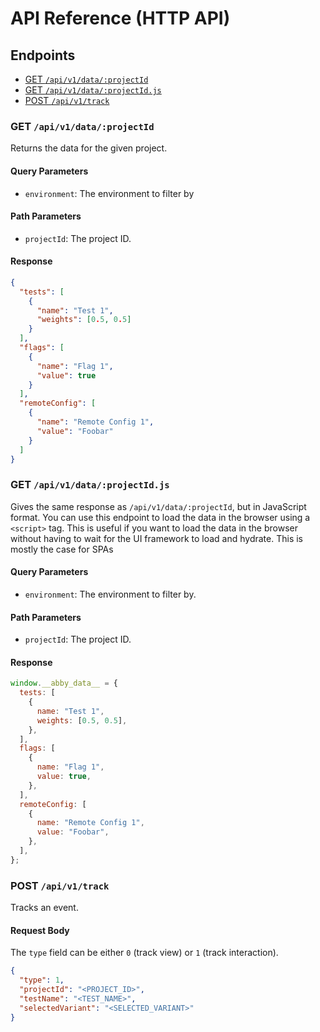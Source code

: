 # API Reference (HTTP API)

## Endpoints

- [GET `/api/v1/data/:projectId`](#get-apiv1dataprojectid)
- [GET `/api/v1/data/:projectId.js`](#get-apiv1dataprojectidjs)
- [POST `/api/v1/track`](#post-apiv1track)

### GET `/api/v1/data/:projectId`

Returns the data for the given project.

#### Query Parameters

- `environment`: The environment to filter by

#### Path Parameters

- `projectId`: The project ID.

#### Response

```json
{
  "tests": [
    {
      "name": "Test 1",
      "weights": [0.5, 0.5]
    }
  ],
  "flags": [
    {
      "name": "Flag 1",
      "value": true
    }
  ],
  "remoteConfig": [
    {
      "name": "Remote Config 1",
      "value": "Foobar"
    }
  ]
}
```

### GET `/api/v1/data/:projectId.js`

Gives the same response as `/api/v1/data/:projectId`, but in JavaScript format.
You can use this endpoint to load the data in the browser using a `<script>` tag.
This is useful if you want to load the data in the browser without having to
wait for the UI framework to load and hydrate. This is mostly the case for SPAs

#### Query Parameters

- `environment`: The environment to filter by.

#### Path Parameters

- `projectId`: The project ID.

#### Response

```js
window.__abby_data__ = {
  tests: [
    {
      name: "Test 1",
      weights: [0.5, 0.5],
    },
  ],
  flags: [
    {
      name: "Flag 1",
      value: true,
    },
  ],
  remoteConfig: [
    {
      name: "Remote Config 1",
      value: "Foobar",
    },
  ],
};
```

### POST `/api/v1/track`

Tracks an event.

#### Request Body

The `type` field can be either `0` (track view) or `1` (track interaction).

```json
{
  "type": 1,
  "projectId": "<PROJECT_ID>",
  "testName": "<TEST_NAME>",
  "selectedVariant": "<SELECTED_VARIANT>"
}
```
